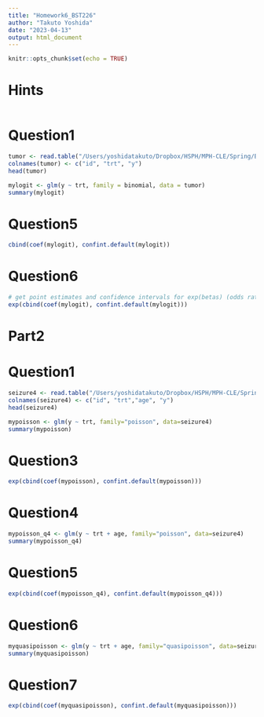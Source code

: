 ```yaml
---
title: "Homework6_BST226"
author: "Takuto Yoshida"
date: "2023-04-13"
output: html_document
---
```


```r
knitr::opts_chunk$set(echo = TRUE)
```

# Hints
```r

```


# Question1
```r
tumor <- read.table("/Users/yoshidatakuto/Dropbox/HSPH/MPH-CLE/Spring/BST226/Homework/Assignment6/tumor.txt")
colnames(tumor) <- c("id", "trt", "y")
head(tumor)
```
```r
mylogit <- glm(y ~ trt, family = binomial, data = tumor)
summary(mylogit)
```
# Question5
```r
cbind(coef(mylogit), confint.default(mylogit))
```

# Question6
```r
# get point estimates and confidence intervals for exp(betas) (odds ratios)
exp(cbind(coef(mylogit), confint.default(mylogit)))
```

# Part2
# Question1
```r
seizure4 <- read.table("/Users/yoshidatakuto/Dropbox/HSPH/MPH-CLE/Spring/BST226/Homework/Assignment6/seizure4.txt")
colnames(seizure4) <- c("id", "trt","age", "y")
head(seizure4)
```
```r
mypoisson <- glm(y ~ trt, family="poisson", data=seizure4)
summary(mypoisson)
```
# Question3
```r
exp(cbind(coef(mypoisson), confint.default(mypoisson)))
```

# Question4
```r
mypoisson_q4 <- glm(y ~ trt + age, family="poisson", data=seizure4)
summary(mypoisson_q4)
```
# Question5
```r
exp(cbind(coef(mypoisson_q4), confint.default(mypoisson_q4)))
```

# Question6
```r
myquasipoisson <- glm(y ~ trt + age, family="quasipoisson", data=seizure4)
summary(myquasipoisson)
```

# Question7
```r
exp(cbind(coef(myquasipoisson), confint.default(myquasipoisson)))
```















